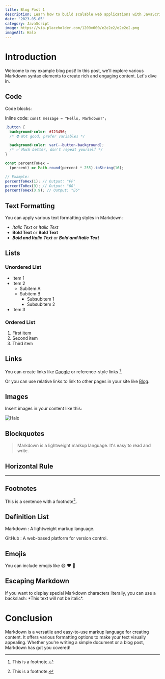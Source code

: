 ```yaml
---
title: Blog Post 1
description: Learn how to build scalable web applications with JavaScript and TypeScript. Our tutorials cover everything from front-end frameworks to back-end servers and databases.
date: "2023-05-05"
category: JavaScript
image: https://via.placeholder.com/1200x600/e2e2e2/e2e2e2.png
imageAlt: Halo
---
```


# Introduction

Welcome to my example blog post! In this post, we'll explore various Markdown syntax elements to create rich and engaging content. Let's dive in.

## Code

Code blocks:

Inline code: `const message = "Hello, Markdown!";`

<CodeHighlight>

```web/style.css
.button {
  background-color: #123456;
  /* ⛔️ Not good, prefer variables */

  background-color: var(--button-background);
  /* ✅ Much better, don't repeat yourself */
}
```

```web/test.js
const percentToHex =
  (percent) => Math.round(percent * 255).toString(16);

// Example:
percentToHex(1); // Output: "FF"
percentToHex(0); // Output: "00"
percentToHex(0.9); // Output: "E6"
```

</CodeHighlight>

## Text Formatting

You can apply various text formatting styles in Markdown:

- _Italic Text_ or _Italic Text_
- **Bold Text** or **Bold Text**
- **_Bold and Italic Text_** or **_Bold and Italic Text_**

## Lists

### Unordered List

- Item 1
- Item 2
  - Subitem A
  - Subitem B
    - Subsubitem 1
    - Subsubitem 2
- Item 3

### Ordered List

1. First item
2. Second item
3. Third item

## Links

You can create links like [Google](https://www.google.com) or reference-style links [^1].

Or you can use relative links to link to other pages in your site like [Blog](/blog).

## Images

Insert images in your content like this:

<Image
  src="https://via.placeholder.com/1200x600/e2e2e2/e2e2e2.png"
  alt="Halo"
  width={1200}
  height={600}
/>

## Blockquotes

> Markdown is a lightweight markup language.
> It's easy to read and write.

## Horizontal Rule

---

## Footnotes

This is a sentence with a footnote[^1].

## Definition List

Markdown
: A lightweight markup language.

GitHub
: A web-based platform for version control.

## Emojis

You can include emojis like :smile: :heart: :rocket:

## Escaping Markdown

If you want to display special Markdown characters literally, you can use a backslash: \*This text will not be italic\*.

# Conclusion

Markdown is a versatile and easy-to-use markup language for creating content. It offers various formatting options to make your text visually appealing. Whether you're writing a simple document or a blog post, Markdown has got you covered!

[^1]: This is a footnote.
